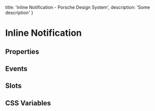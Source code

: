 
  title: 'Inline Notification - Porsche Design System',
  description: 'Some description'
}

# Inline Notification <ComponentStatus tagName="p-inline-notification"></ComponentStatus>

## Properties

<ComponentMetaProps tagName="p-inline-notification"></ComponentMetaProps>

## Events

<ComponentMetaEvents tagName="p-inline-notification"></ComponentMetaEvents>

## Slots

<ComponentMetaSlots tagName="p-inline-notification"></ComponentMetaSlots>

## CSS Variables

<ComponentMetaCssVariables tagName="p-inline-notification"></ComponentMetaCssVariables>
